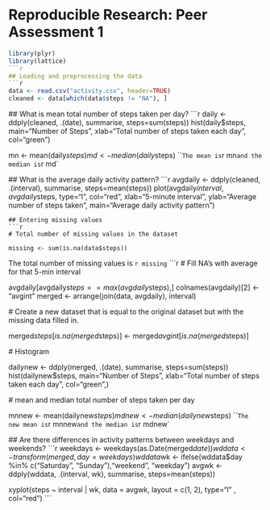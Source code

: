 # Reproducible Research: Peer Assessment 1

 ```r
 library(plyr)
 library(lattice)
 ```r
  
 ## Loading and preprocessing the data
 ```r
 data <- read.csv("activity.csv", header=TRUE)
 cleaned <- data[which(data$steps != "NA"), ]
 ```
 ## What is mean total number of steps taken per day?
 ```r
 
 daily <- ddply(cleaned, .(date), summarise, steps=sum(steps))
 hist(daily$steps, main="Number of Steps", xlab="Total number of steps taken each day", col="green")
 
 mn <- mean(daily$steps)
 md <- median(daily$steps)
 ```
 The mean is `r mn` and the median is `r md`
 
 ## What is the average daily activity pattern?
 ```r
 avgdaily <- ddply(cleaned, .(interval), summarise, steps=mean(steps))
 plot(avgdaily$interval, avgdaily$steps, type="l", col="red", xlab="5-minute interval", ylab="Average number of steps taken",
      main="Average daily activity pattern")
 
 
 ```
 ## Entering missing values
 ```r
 
 # Total number of missing values in the dataset
 
 missing <- sum(is.na(data$steps))
 ```
 
 The total number of missing values is `r missing`
 ```r
 
 # Fill NA's with average for that 5-min interval
 
 avgdaily[avgdaily$steps==max(avgdaily$steps),]
 colnames(avgdaily)[2] <- "avgint"
 merged <- arrange(join(data, avgdaily), interval)
 
 # Create a new dataset that is equal to the original dataset but with the missing data filled in.
 
 merged$steps[is.na(merged$steps)] <- merged$avgint[is.na(merged$steps)]
 
 # Histogram
 
 dailynew <- ddply(merged, .(date), summarise, steps=sum(steps))
 hist(dailynew$steps, main="Number of Steps", xlab="Total number of steps taken each day", col="green",)
 
 # mean and median total number of steps taken per day
 
 mnnew <- mean(dailynew$steps)
 mdnew <- median(dailynew$steps) 
 ```
 The new mean is `r mnnew` and the median is `r mdnew`
 
 ## Are there differences in activity patterns between weekdays and weekends?
 ```r
 
 weekdays <- weekdays(as.Date(merged$date))
 wddata <- transform(merged, day=weekdays)
 wddata$wk <- ifelse(wddata$day %in% c("Saturday", "Sunday"),"weekend", "weekday")
 avgwk <- ddply(wddata, .(interval, wk), summarise, steps=mean(steps))
 
 xyplot(steps ~ interval | wk, data = avgwk, layout = c(1, 2), type="l" , col="red")
 ```
